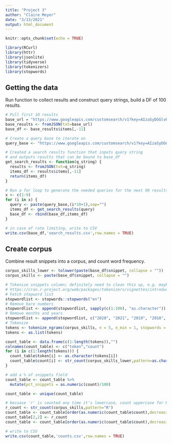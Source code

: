 ```yaml
---
title: "Project 3"
author: "Claire Meyer"
date: "3/13/2021"
output: html_document
---
```


```r
knitr::opts_chunk$set(echo = TRUE)
```

```r
library(RCurl)
library(httr)
library(jsonlite)
library(tidyverse)
library(tokenizers)
library(stopwords)
```

## Getting the data
Run function to collect results and construct query strings, build a DF of 100 results.

```r
# Pull first 10 results
base_url = "https://www.googleapis.com/customsearch/v1?key=AIzaSyDGGlvHG0qLpOjLF5_k-ojZtPKjyFOSUYM&cx=1f1bbcd0558947d90&q='data+scientist+skills'"
base_results <- fromJSON(txt=base_url)
base_df <- base_results$items[,-11]

# Create a query base to iterate on
query_base <- "https://www.googleapis.com/customsearch/v1?key=AIzaSyDGGlvHG0qLpOjLF5_k-ojZtPKjyFOSUYM&cx=1f1bbcd0558947d90&exactTerms='data+science'&q='data+scientist+skills'&start=" 

# Created a search results function that inputs query string 
# and outputs results that can be bound to base_df
get_search_results <- function(q_string) {
  results <- fromJSON(txt=q_string)
  items_df <- results$items[,-11]
  return(items_df)
}

# Run a for loop to generate the needed queries for the next 90 results.
x <- c(1:9)
for (i in x) {
  query <- paste(query_base,(i*10+1),sep="")
  items_df <- get_search_results(query)
  base_df <- rbind(base_df,items_df)
}

# in case of rate limiting, write to CSV
write.csv(base_df,'search_results.csv',row.names = TRUE)
```

## Create corpus

Combine result snippets into a corpus, and count word frequency.

```r
corpus_skills_lower <- tolower(paste(base_df$snippet, collapse = ""))
corpus_skills <- paste(base_df$snippet, collapse = "")

# Tokenize snippets column; definitely need to clean this up, e.g. maybe change n to something smaller?
# https://cran.r-project.org/web/packages/tokenizers/vignettes/introduction-to-tokenizers.html
# Fetch stopword list
stopwordlist <- stopwords::stopwords("en")
# Remove bare numbers
stopwordlist <- append(stopwordlist, sapply(c(1:100), "as.character"))
# Remove months and years
stopwordlist <- append(stopwordlist, c("2020", "2021", "2019", "2018", tolower(month.abb[c(1:12)])))
# Tokenize
tokens <- tokenize_ngrams(corpus_skills, n = 5, n_min = 1, stopwords = stopwordlist)[[1]]
tokens <- as.list(tokens)

count_table <- data.frame(c(1:length(tokens)),"")
colnames(count_table) <- c("token","count")
for (i in c(1:length(tokens))) {
  count_table$token[i] <- as.character(tokens[i])
  count_table$count[i] <- str_count(corpus_skills_lower,pattern=as.character(tokens[i]))
}

# add a % of snippets field
count_table <- count_table %>% 
  mutate(pct_snippets = as.numeric(count)/100)

count_table <- unique(count_table)

# becuase 'r' is counted any time it's lowercase, count uppercase for R programming
r_count <- str_count(corpus_skills,pattern="R")
count_table <- count_table[order(as.numeric(count_table$count),decreasing = TRUE),]
count_table[2,2] <- r_count
count_table <- count_table[order(as.numeric(count_table$count),decreasing = TRUE),]

# write to CSV
write.csv(count_table,'counts.csv',row.names = TRUE)
```

